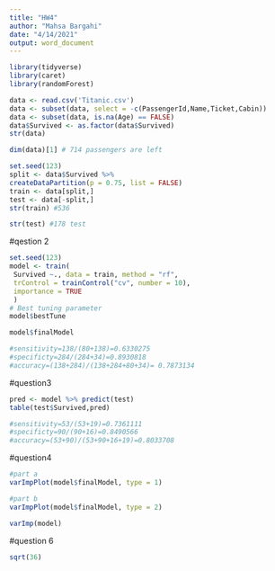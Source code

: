 ---
title: "HW4"
author: "Mahsa Bargahi"
date: "4/14/2021"
output: word_document
---

```{r}
library(tidyverse)
library(caret)
library(randomForest)
```


```{r}
data <- read.csv('Titanic.csv')
data <- subset(data, select = -c(PassengerId,Name,Ticket,Cabin))
data <- subset(data, is.na(Age) == FALSE)
data$Survived <- as.factor(data$Survived)
str(data)
```


```{r}
dim(data)[1] # 714 passengers are left

```


```{r}
set.seed(123)
split <- data$Survived %>%
createDataPartition(p = 0.75, list = FALSE)
train <- data[split,]
test <- data[-split,]
str(train) #536
```

```{r}
str(test) #178 test
```

#qestion 2
```{r}
set.seed(123)
model <- train(
 Survived ~., data = train, method = "rf",
 trControl = trainControl("cv", number = 10),
 importance = TRUE
 )
# Best tuning parameter
model$bestTune
```

```{r}
model$finalModel
```

```{r}
#sensitivity=138/(80+138)=0.6330275
#specificty=284/(284+34)=0.8930818
#accuracy=(138+284)/(138+284+80+34)= 0.7873134
```

#question3
```{r}
pred <- model %>% predict(test)
table(test$Survived,pred)

```

```{r}
#sensitivity=53/(53+19)=0.7361111
#specificty=90/(90+16)=0.8490566
#accuracy=(53+90)/(53+90+16+19)=0.8033708
```

#question4
```{r}
#part a
varImpPlot(model$finalModel, type = 1)
```

```{r}
#part b
varImpPlot(model$finalModel, type = 2)

```


```{r}
varImp(model)
```

#question 6
```{r}
sqrt(36)

```





